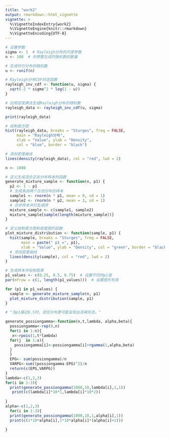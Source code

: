 ```yaml
---
title: "work2"
output: rmarkdown::html_vignette
vignette: >
  %\VignetteIndexEntry{work2}
  %\VignetteEngine{knitr::rmarkdown}
  %\VignetteEncoding{UTF-8}
---
```

```r
# 设置参数
sigma <- 1  # Rayleigh分布的尺度参数
n <- 100  # 你想要生成的随机数的数量

# 生成均匀分布的随机数
u <- runif(n)

# Rayleigh分布CDF的逆函数
rayleigh_inv_cdf <- function(u, sigma) {
  sqrt(-2 * sigma^2 * log(1 - u))
}

# 应用逆变换法生成Rayleigh分布的随机数
rayleigh_data <- rayleigh_inv_cdf(u, sigma)

print(rayleigh_data)

# 绘制直方图
hist(rayleigh_data, breaks = "Sturges", freq = FALSE,
     main = "Rayleigh分布",
     xlab = "Value", ylab = "Density",
     col = "blue", border = "black")

# 添加密度曲线
lines(density(rayleigh_data), col = "red", lwd = 2)

```
```r
n <- 1000

# 定义生成混合正态分布样本的函数
generate_mixture_sample <- function(n, p1) {
  p2 <- 1 - p1
  # 生成来自两个正态分布的样本
  sample1 <- rnorm(n * p1, mean = 0, sd = 1)
  sample2 <- rnorm(n * p2, mean = 3, sd = 1)
  # 合并样本并打乱顺序
  mixture_sample <- c(sample1, sample2)
  mixture_sample[sample(length(mixture_sample))]
}

# 定义绘制直方图和密度图的函数
plot_mixture_distribution <- function(sample, p1) {
  hist(sample, breaks = "Sturges", freq = FALSE,
       main = paste(" p1 =", p1),
       xlab = "Value", ylab = "Density", col = "green", border = "black")
  # 添加密度曲线
  lines(density(sample), col = "red", lwd = 2)
}

# 生成样本并绘制图表
p1_values <- c(0.25, 0.5, 0.75)  # 设置不同的p1值
par(mfrow = c(1, length(p1_values)))  # 设置图形布局

for (p1 in p1_values) {
  sample <- generate_mixture_sample(n, p1)
  plot_mixture_distribution(sample, p1)
}

# "当p1接近0.5时，混合分布更可能呈现出双峰形态。"

```
```r

generate_possiongamma<-function(n,t,lambda, alpha,beta){
  possiongamma<-rep(0,n)
  for(i in 1:n){
   x<-rpois(1,t*lambda)
  for(j  in 1:x){
    possiongamma[i]<-possiongamma[i]+rgamma(1,alpha,beta)
  } 
  }
  EPG<- sum(possiongamma)/n
  VARPG<-sum((possiongamma-EPG)^2)/n
  return(c(EPG,VARPG))
}
lambda<-c(1,2,3)
for(i in 1:3){
  print(generate_possiongamma(1000,10,lambda[i],1,1))
   print(c(lambda[i]*10*1,lambda[i]*10*2))
 
}
alpha<-c(1,2,3)
  for(i in 1:3){
  print(generate_possiongamma(1000,10,1,alpha[i],1))
  print(c(1*10*alpha[i],1*10*alpha[i]*(alpha[i]+1)))
        
}
```

